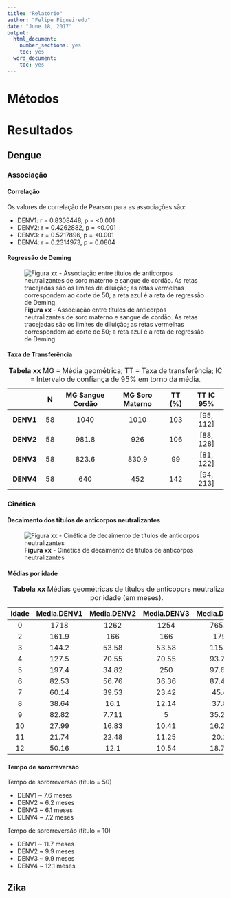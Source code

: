 ```yaml
---
title: "Relatório"
author: "Felipe Figueiredo"
date: "June 18, 2017"
output:
  html_document:
    number_sections: yes
    toc: yes
  word_document:
    toc: yes
---
```


# Métodos

# Resultados

## Dengue

### Associação

#### Correlação

Os valores de correlação de Pearson para as associações são:

- DENV1: r = 0.8308448, p = <0.001
- DENV2: r = 0.4262882, p = <0.001
- DENV3: r = 0.5217896, p = <0.001
- DENV4: r = 0.2314973, p = 0.0804

#### Regressão de Deming

![**Figura xx** - Associação entre títulos de anticorpos neutralizantes de soro materno e sangue de cordão. As retas tracejadas são os limites de diluição; as retas vermelhas correspondem ao corte de 50; a reta azul é a reta de regressão de Deming.](../figuras/assoc-linear-all.png)

<!-- ![**Figura xx** - Associação entre títulos de anticorpos neutralizantes de soro materno e sangue de cordão (não-linear)](../figuras/assoc-nlinear-all.png) -->

<!-- Obs: Escolher apenas um dos painés de figura acima! Não utilizar os dois! -->



#### Taxa de Transferência

|   &nbsp;    |  N  |  MG Sangue Cordão  |  MG Soro Materno  |  TT (%)  |  TT IC 95%  |
|:-----------:|:---:|:------------------:|:-----------------:|:--------:|:-----------:|
|  **DENV1**  | 58  |        1040        |       1010        |   103    |  [95, 112]  |
|  **DENV2**  | 58  |       981.8        |        926        |   106    |  [88, 128]  |
|  **DENV3**  | 58  |       823.6        |       830.9       |    99    |  [81, 122]  |
|  **DENV4**  | 58  |        640         |        452        |   142    |  [94, 213]  |

Table: **Tabela xx** MG = Média geométrica; TT = Taxa de transferência; IC = Intervalo de confiança de 95% em torno da média.

### Cinética

#### Decaimento dos títulos de anticorpos neutralizantes

![**Figura xx** - Cinética de decaimento de títulos de anticorpos neutralizantes](../figuras/cinetica-dengue-all.png)

#### Médias por idade

<!-- > pander(cbind(BB1[, .(Media.DENV1 = geomean(Titulo)), by = Idade][order(Idade)], -->
<!-- +       BB2[, .(Media.DENV2 = geomean(Titulo)), by = Idade][order(Idade)], -->
<!-- +       BB3[, .(Media.DENV3 = geomean(Titulo)), by = Idade][order(Idade)], -->
<!-- +       BB4[, .(Media.DENV4 = geomean(Titulo)), by = Idade][order(Idade)])[,c(1:2,4,6,8)]) -->

|  Idade  |  Media.DENV1  |  Media.DENV2  |  Media.DENV3  |  Media.DENV4  |
|:-------:|:-------------:|:-------------:|:-------------:|:-------------:|
|    0    |     1718      |     1262      |     1254      |     765.7     |
|    2    |     161.9     |      166      |      166      |      179      |
|    3    |     144.2     |     53.58     |     53.58     |     115.8     |
|    4    |     127.5     |     70.55     |     70.55     |     93.71     |
|    5    |     197.4     |     34.82     |      250      |     97.67     |
|    6    |     82.53     |     56.76     |     36.36     |     87.48     |
|    7    |     60.14     |     39.53     |     23.42     |     45.4      |
|    8    |     38.64     |     16.1      |     12.14     |     37.8      |
|    9    |     82.82     |     7.711     |       5       |     35.21     |
|   10    |     27.99     |     16.83     |     10.41     |     16.21     |
|   11    |     21.74     |     22.48     |     11.25     |     20.2      |
|   12    |     50.16     |     12.1      |     10.54     |     18.79     |

Table: **Tabela xx** Médias geométricas de títulos de anticopors neutralizantes, por idade (em meses).

#### Tempo de sororreversão

Tempo de sororreversão (título = 50)

- DENV1 ~ 7.6 meses
- DENV2 ~ 6.2 meses
- DENV3 ~ 6.1 meses
- DENV4 ~ 7.2 meses

Tempo de sororreversão (título = 10)

- DENV1 ~ 11.7 meses
- DENV2 ~ 9.9 meses
- DENV3 ~ 9.9 meses
- DENV4 ~ 12.1 meses


## Zika

